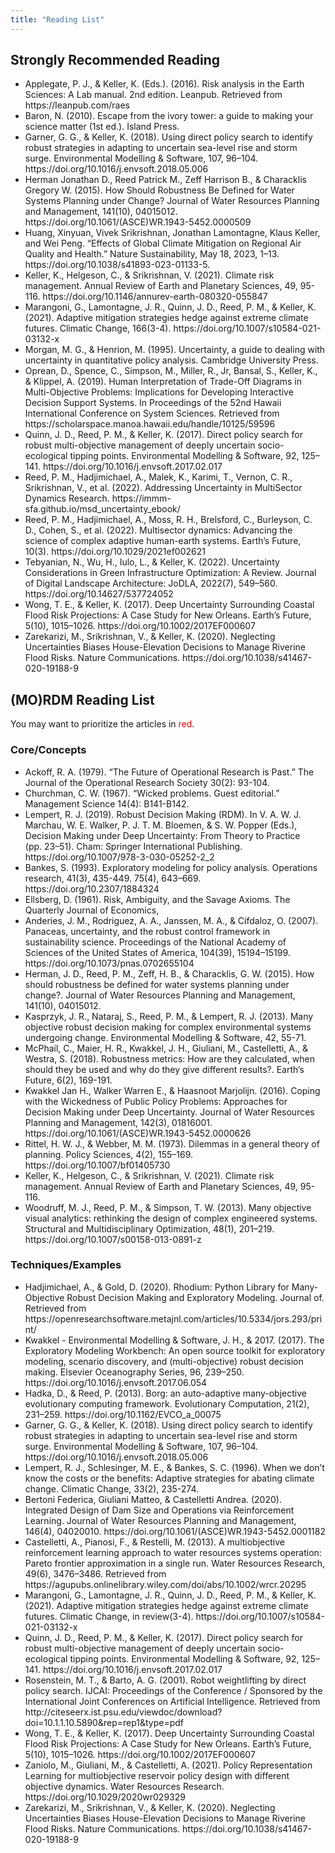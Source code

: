 ```yaml
---
title: "Reading List"
---
```


## Strongly Recommended Reading

* Applegate, P. J., & Keller, K. (Eds.). (2016). Risk analysis in the Earth Sciences: A Lab manual. 2nd edition. Leanpub. Retrieved from https://leanpub.com/raes
* Baron, N. (2010). Escape from the ivory tower: a guide to making your science matter (1st ed.). Island Press.
* Garner, G. G., & Keller, K. (2018). Using direct policy search to identify robust strategies in adapting to uncertain sea-level rise and storm surge. Environmental Modelling & Software, 107, 96–104. https://doi.org/10.1016/j.envsoft.2018.05.006
* Herman Jonathan D., Reed Patrick M., Zeff Harrison B., & Characklis Gregory W. (2015). How Should Robustness Be Defined for Water Systems Planning under Change? Journal of Water Resources Planning and Management, 141(10), 04015012. https://doi.org/10.1061/(ASCE)WR.1943-5452.0000509 
* Huang, Xinyuan, Vivek Srikrishnan, Jonathan Lamontagne, Klaus Keller, and Wei Peng. “Effects of Global Climate Mitigation on Regional Air Quality and Health.” Nature Sustainability, May 18, 2023, 1–13. https://doi.org/10.1038/s41893-023-01133-5.
* Keller, K., Helgeson, C., & Srikrishnan, V. (2021). Climate risk management. Annual Review of Earth and Planetary Sciences, 49, 95-116. https://doi.org/10.1146/annurev-earth-080320-055847
* Marangoni, G., Lamontagne, J. R., Quinn, J. D., Reed, P. M., & Keller, K. (2021). Adaptive mitigation strategies hedge against extreme climate futures. Climatic Change, 166(3-4). https://doi.org/10.1007/s10584-021-03132-x 
* Morgan, M. G., & Henrion, M. (1995). Uncertainty, a guide to dealing with uncertainty in quantitative policy analysis. Cambridge University Press.
* Oprean, D., Spence, C., Simpson, M., Miller, R., Jr, Bansal, S., Keller, K., & Klippel, A. (2019). Human Interpretation of Trade-Off Diagrams in Multi-Objective Problems: Implications for Developing Interactive Decision Support Systems. In Proceedings of the 52nd Hawaii International Conference on System Sciences. Retrieved from https://scholarspace.manoa.hawaii.edu/handle/10125/59596
* Quinn, J. D., Reed, P. M., & Keller, K. (2017). Direct policy search for robust multi-objective management of deeply uncertain socio-ecological tipping points. Environmental Modelling & Software, 92, 125–141. https://doi.org/10.1016/j.envsoft.2017.02.017
* Reed, P. M., Hadjimichael, A., Malek, K., Karimi, T., Vernon, C. R., Srikrishnan, V., et al. (2022). Addressing Uncertainty in MultiSector Dynamics Research. https://immm-sfa.github.io/msd_uncertainty_ebook/
* Reed, P. M., Hadjimichael, A., Moss, R. H., Brelsford, C., Burleyson, C. D., Cohen, S., et al. (2022). Multisector dynamics: Advancing the science of complex adaptive human-earth systems. Earth’s Future, 10(3). https://doi.org/10.1029/2021ef002621
* Tebyanian, N., Wu, H., Iulo, L., & Keller, K. (2022). Uncertainty Considerations in Green Infrastructure Optimization: A Review. Journal of Digital Landscape Architecture: JoDLA, 2022(7), 549–560. https://doi.org/10.14627/537724052
* Wong, T. E., & Keller, K. (2017). Deep Uncertainty Surrounding Coastal Flood Risk Projections: A Case Study for New Orleans. Earth’s Future, 5(10), 1015–1026. https://doi.org/10.1002/2017EF000607 
* Zarekarizi, M., Srikrishnan, V., & Keller, K. (2020). Neglecting Uncertainties Biases House-Elevation Decisions to Manage Riverine Flood Risks. Nature Communications. https://doi.org/10.1038/s41467-020-19188-9

## (MO)RDM Reading List
You may want to prioritize the articles in [red]{style="color: red;"}.

### Core/Concepts
* [Ackoff, R. A. (1979). “The Future of Operational Research is Past.” The Journal of the Operational Research Society 30(2): 93-104.]{.red}
* Churchman, C. W. (1967). “Wicked problems. Guest editorial.” Management Science 14(4): B141-B142.
* [Lempert, R. J. (2019). Robust Decision Making (RDM). In V. A. W. J. Marchau, W. E. Walker, P. J. T. M. Bloemen, & S. W. Popper (Eds.), Decision Making under Deep Uncertainty: From Theory to Practice (pp. 23–51). Cham: Springer International Publishing. https://doi.org/10.1007/978-3-030-05252-2_2]{.red}
* [Bankes, S. (1993). Exploratory modeling for policy analysis. Operations research, 41(3), 435-449. 75(4), 643–669. https://doi.org/10.2307/1884324]{.red} 
* [Ellsberg, D. (1961). Risk, Ambiguity, and the Savage Axioms. The Quarterly Journal of Economics,]{.red}
* Anderies, J. M., Rodriguez, A. A., Janssen, M. A., & Cifdaloz, O. (2007). Panaceas, uncertainty, and the robust control framework in sustainability science. Proceedings of the National Academy of Sciences of the United States of America, 104(39), 15194–15199. https://doi.org/10.1073/pnas.0702655104
* [Herman, J. D., Reed, P. M., Zeff, H. B., & Characklis, G. W. (2015). How should robustness be defined for water systems planning under change?. Journal of Water Resources Planning and Management, 141(10), 04015012.]{.red} 
* Kasprzyk, J. R., Nataraj, S., Reed, P. M., & Lempert, R. J. (2013). Many objective robust decision making for complex environmental systems undergoing change. Environmental Modelling & Software, 42, 55-71. 
* McPhail, C., Maier, H. R., Kwakkel, J. H., Giuliani, M., Castelletti, A., & Westra, S. (2018). Robustness metrics: How are they calculated, when should they be used and why do they give different results?. Earth's Future, 6(2), 169-191. 
* [Kwakkel Jan H., Walker Warren E., & Haasnoot Marjolijn. (2016). Coping with the Wickedness of Public Policy Problems: Approaches for Decision Making under Deep Uncertainty. Journal of Water Resources Planning and Management, 142(3), 01816001. https://doi.org/10.1061/(ASCE)WR.1943-5452.0000626]{.red}
* [Rittel, H. W. J., & Webber, M. M. (1973). Dilemmas in a general theory of planning. Policy Sciences, 4(2), 155–169. https://doi.org/10.1007/bf01405730]{.red}
* [Keller, K., Helgeson, C., & Srikrishnan, V. (2021). Climate risk management. Annual Review of Earth and Planetary Sciences, 49, 95-116.]{.red} 
* [Woodruff, M. J., Reed, P. M., & Simpson, T. W. (2013). Many objective visual analytics: rethinking the design of complex engineered systems. Structural and Multidisciplinary Optimization, 48(1), 201–219. https://doi.org/10.1007/s00158-013-0891-z]{.red}

### Techniques/Examples
* Hadjimichael, A., & Gold, D. (2020). Rhodium: Python Library for Many-Objective Robust Decision Making and Exploratory Modeling. Journal of. Retrieved from https://openresearchsoftware.metajnl.com/articles/10.5334/jors.293/print/
* [Kwakkel - Environmental Modelling & Software, J. H., & 2017. (2017). The Exploratory Modeling Workbench: An open source toolkit for exploratory modeling, scenario discovery, and (multi-objective) robust decision making. Elsevier Oceanography Series, 96, 239–250. https://doi.org/10.1016/j.envsoft.2017.06.054]{.red}
* Hadka, D., & Reed, P. (2013). Borg: an auto-adaptive many-objective evolutionary computing framework. Evolutionary Computation, 21(2), 231–259. https://doi.org/10.1162/EVCO_a_00075
* Garner, G. G., & Keller, K. (2018). Using direct policy search to identify robust strategies in adapting to uncertain sea-level rise and storm surge. Environmental Modelling & Software, 107, 96–104. https://doi.org/10.1016/j.envsoft.2018.05.006
* Lempert, R. J., Schlesinger, M. E., & Bankes, S. C. (1996). When we don't know the costs or the benefits: Adaptive strategies for abating climate change. Climatic Change, 33(2), 235-274. 
* Bertoni Federica, Giuliani Matteo, & Castelletti Andrea. (2020). Integrated Design of Dam Size and Operations via Reinforcement Learning. Journal of Water Resources Planning and Management, 146(4), 04020010. https://doi.org/10.1061/(ASCE)WR.1943-5452.0001182
* Castelletti, A., Pianosi, F., & Restelli, M. (2013). A multiobjective reinforcement learning approach to water resources systems operation: Pareto frontier approximation in a single run. Water Resources Research, 49(6), 3476–3486. Retrieved from https://agupubs.onlinelibrary.wiley.com/doi/abs/10.1002/wrcr.20295
* [Marangoni, G., Lamontagne, J. R., Quinn, J. D., Reed, P. M., & Keller, K. (2021). Adaptive mitigation strategies hedge against extreme climate futures. Climatic Change, in review(3-4). https://doi.org/10.1007/s10584-021-03132-x]{.red}
* [Quinn, J. D., Reed, P. M., & Keller, K. (2017). Direct policy search for robust multi-objective management of deeply uncertain socio-ecological tipping points. Environmental Modelling & Software, 92, 125–141. https://doi.org/10.1016/j.envsoft.2017.02.017]{.red}
* Rosenstein, M. T., & Barto, A. G. (2001). Robot weightlifting by direct policy search. IJCAI: Proceedings of the Conference / Sponsored by the International Joint Conferences on Artificial Intelligence. Retrieved from http://citeseerx.ist.psu.edu/viewdoc/download?doi=10.1.1.10.5890&rep=rep1&type=pdf
* [Wong, T. E., & Keller, K. (2017). Deep Uncertainty Surrounding Coastal Flood Risk Projections: A Case Study for New Orleans. Earth’s Future, 5(10), 1015–1026. https://doi.org/10.1002/2017EF000607]{.red} 
* Zaniolo, M., Giuliani, M., & Castelletti, A. (2021). Policy Representation Learning for multiobjective reservoir policy design with different objective dynamics. Water Resources Research. https://doi.org/10.1029/2020wr029329
* [Zarekarizi, M., Srikrishnan, V., & Keller, K. (2020). Neglecting Uncertainties Biases House-Elevation Decisions to Manage Riverine Flood Risks. Nature Communications. https://doi.org/10.1038/s41467-020-19188-9]{.red}
